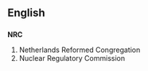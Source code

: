 ==English==
==={{initialism}}===
'''NRC'''

#Netherlands Reformed Congregation
#Nuclear Regulatory Commission